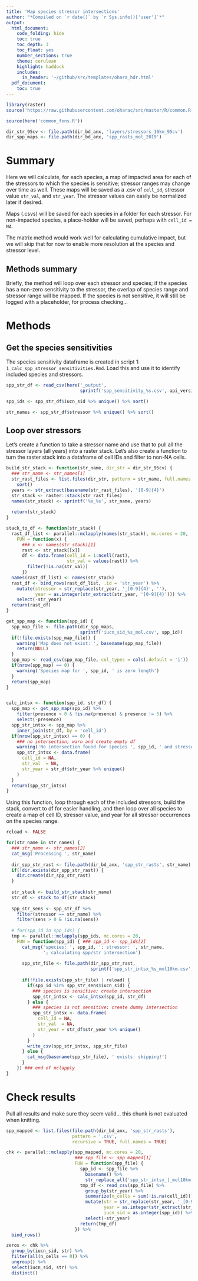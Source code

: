 ```yaml
---
title: 'Map species stressor intersections'
author: "*Compiled on `r date()` by `r Sys.info()['user']`*"
output: 
  html_document:
    code_folding: hide
    toc: true
    toc_depth: 3
    toc_float: yes
    number_sections: true
    theme: cerulean
    highlight: haddock
    includes: 
      in_header: '~/github/src/templates/ohara_hdr.html'
  pdf_document:
    toc: true
---
```


``` r

library(raster)
source('https://raw.githubusercontent.com/oharac/src/master/R/common.R')

source(here('common_fxns.R'))

dir_str_95cv <- file.path(dir_bd_anx, 'layers/stressors_10km_95cv')
dir_spp_maps <- file.path(dir_bd_anx, 'spp_rasts_mol_2019')
```


# Summary

Here we will calculate, for each species, a map of impacted area for each of the stressors to which the species is sensitive; stressor ranges may change over time as well.  These maps will be saved as a .csv of `cell_id`, stressor value `str_val`, and `str_year`.  The stressor values can easily be normalized later if desired.

Maps (.csvs) will be saved for each species in a folder for each stressor.  For non-impacted species, a place-holder will be saved, perhaps with `cell_id = NA`.

The matrix method would work well for calculating cumulative impact, but we will skip that for now to enable more resolution at the species and stressor level.

## Methods summary

Briefly, the method will loop over each stressor and species; if the species has a non-zero sensitivity to the stressor, the overlap of species range and stressor range will be mapped.  If the species is not sensitive, it will still be logged with a placeholder, for process checking...

# Methods

## Get the species sensitivities

The species sensitivity dataframe is created in script 1: `1_calc_spp_stressor_sensitivities.Rmd`.  Load this and use it to identify included species and stressors.

```r
spp_str_df <- read_csv(here('_output', 
                            sprintf('spp_sensitivity_%s.csv', api_version)))

spp_ids <- spp_str_df$iucn_sid %>% unique() %>% sort()

str_names <- spp_str_df$stressor %>% unique() %>% sort()
```

## Loop over stressors

Let's create a function to take a stressor name and use that to pull all the stressor layers (all years) into a raster stack.  Let's also create a function to turn the raster stack into a dataframe of cell IDs and filter to non-NA cells.

```r
build_str_stack <- function(str_name, dir_str = dir_str_95cv) {
  ### str_name <- str_names[1]
  str_rast_files <- list.files(dir_str, pattern = str_name, full.names = TRUE) %>%
    sort()
  years <- str_extract(basename(str_rast_files), '[0-9]{4}')
  str_stack <- raster::stack(str_rast_files)
  names(str_stack) <- sprintf('%s_%s', str_name, years)
  
  return(str_stack)
}

stack_to_df <- function(str_stack) {
  rast_df_list <- parallel::mclapply(names(str_stack), mc.cores = 20,
    FUN = function(x) {
      ### x <- names(str_stack)[1]
      rast <- str_stack[[x]]
      df <- data.frame(cell_id = 1:ncell(rast),
                       str_val = values(rast)) %>%
        filter(!is.na(str_val))
      })
  names(rast_df_list) <- names(str_stack)
  rast_df <- bind_rows(rast_df_list, .id = 'str_year') %>%
    mutate(stressor = str_replace(str_year, '_[0-9]{4}', ''),
           year = as.integer(str_extract(str_year, '[0-9]{4}'))) %>%
    select(-str_year)
  return(rast_df)
}

get_spp_map <- function(spp_id) {
  spp_map_file <- file.path(dir_spp_maps, 
                            sprintf('iucn_sid_%s_mol.csv', spp_id))
  if(!file.exists(spp_map_file)) {
    warning('Map does not exist: ', basename(spp_map_file))
    return(NULL)
  }
  spp_map <- read_csv(spp_map_file, col_types = cols(.default = 'i'))
  if(nrow(spp_map) == 0) {
    warning('Species map for ', spp_id, ' is zero length')
  }
  return(spp_map)
}


calc_intsx <- function(spp_id, str_df) {
  spp_map <- get_spp_map(spp_id) %>%
    filter(presence > 0 & !is.na(presence) & presence != 5) %>%
    select(-presence)
  spp_str_intsx <- spp_map %>%
    inner_join(str_df, by = 'cell_id')
  if(nrow(spp_str_intsx) == 0) {
    ### no intersection; warn and create empty df
    warning('No intersection found for species ', spp_id, ' and stressor ', str_name)
    spp_str_intsx <- data.frame(
      cell_id = NA,
      str_val  = NA,
      str_year = str_df$str_year %>% unique()
    )
  }
  return(spp_str_intsx)
}
```

Using this function, loop through each of the included stressors, build the stack, convert to df for easier handling, and then loop over all species to create a map of cell ID, stressor value, and year for all stressor occurrences on the species range.

```r

reload <- FALSE

for(str_name in str_names) {
  ### str_name <- str_names[2]
  cat_msg('Processing ', str_name)
  
  dir_spp_str_rast <- file.path(dir_bd_anx, 'spp_str_rasts', str_name)
  if(!dir.exists(dir_spp_str_rast)) {
    dir.create(dir_spp_str_rast)
  }
  
  str_stack <- build_str_stack(str_name)
  str_df <- stack_to_df(str_stack)
  
  spp_str_sens <- spp_str_df %>%
    filter(stressor == str_name) %>%
    filter(sens > 0 & !is.na(sens))
  
  # for(spp_id in spp_ids) {
  tmp <- parallel::mclapply(spp_ids, mc.cores = 20,
    FUN = function(spp_id) { ### spp_id <- spp_ids[2]
      cat_msg('species: ', spp_id, '; stressor: ', str_name,
              '; calculating spp/str intersection')
      
      spp_str_file <- file.path(dir_spp_str_rast, 
                                sprintf('spp_str_intsx_%s_mol10km.csv', spp_id))
      
      if(!file.exists(spp_str_file) | reload) {
        if(spp_id %in% spp_str_sens$iucn_sid) {
          ### species is sensitive; create intersection
          spp_str_intsx <- calc_intsx(spp_id, str_df)
        } else {
          ### species is not sensitive; create dummy intersection
          spp_str_intsx <- data.frame(
            cell_id = NA,
            str_val  = NA,
            str_year = str_df$str_year %>% unique()
          )
        }
        write_csv(spp_str_intsx, spp_str_file)
      } else {
        cat_msg(basename(spp_str_file), ' exists: skipping!')
      }
    }) ### end of mclapply
}
```

# Check results

Pull all results and make sure they seem valid... this chunk is not evaluated when knitting.

```r
spp_mapped <- list.files(file.path(dir_bd_anx, 'spp_str_rasts'),
                         pattern = '.csv',
                         recursive = TRUE, full.names = TRUE)

chk <- parallel::mclapply(spp_mapped, mc.cores = 20, 
                          ### spp_file <- spp_mapped[1]
                          FUN = function(spp_file) {
                            spp_id <- spp_file %>%
                              basename() %>%
                              str_replace_all('spp_str_intsx_|_mol10km.csv', '')
                            tmp_df <- read_csv(spp_file) %>%
                              group_by(str_year) %>%
                              summarize(n_cells = sum(!is.na(cell_id))) %>%
                              mutate(str = str_replace(str_year, '_[0-9]{4}', ''),
                                     year = as.integer(str_extract(str_year, '[0-9]{4}')),
                                     iucn_sid = as.integer(spp_id)) %>%
                              select(-str_year)
                            return(tmp_df)
                          }) %>%
  bind_rows()

zeros <- chk %>% 
  group_by(iucn_sid, str) %>%
  filter(all(n_cells == 0)) %>%
  ungroup() %>%
  select(iucn_sid, str) %>%
  distinct()
  

```

